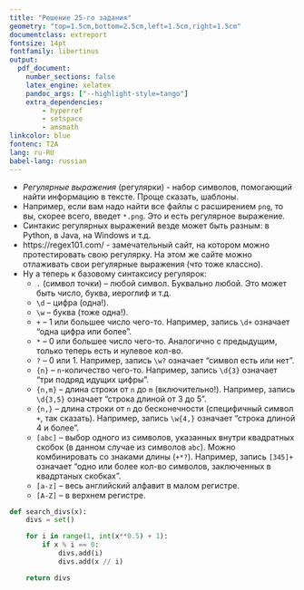```yaml
---
title: "Решение 25-го задания"
geometry: "top=1.5cm,bottom=2.5cm,left=1.5cm,right=1.5cm"
documentclass: extreport
fontsize: 14pt
fontfamily: libertinus
output:
  pdf_document:
    number_sections: false
    latex_engine: xelatex
    pandoc_args: ["--highlight-style=tango"]
    extra_dependencies:
        - hyperref
        - setspace
        - amsmath
linkcolor: blue
fontenc: T2A
lang: ru-RU
babel-lang: russian
---
```


\tableofcontents
\newpage

\chapter{База про регулярки}

- *Регулярные выражения* (регулярки) - набор символов, помогающий найти информацию в тексте. Проще сказать, шаблоны.
- Например, если вам надо найти все файлы с расширением `png`, то вы, скорее всего, введет `*.png`. Это и есть регулярное выражение.
- Синтакис регулярных выражений везде может быть разным: в Python, в Java, на Windows и т.д.
- https://regex101.com/ - замечательный сайт, на котором можно протестировать свою регулярку. На этом же сайте можно отлаживать свои регулярные выражения (что тоже классно).
- Ну а теперь к базовому синтаксису регулярок:
    - `.` (символ точки) -- любой символ. Буквально любой. Это может быть число, буква, иероглиф и т.д.
    - `\d` -- цифра (одна!).
    - `\w` -- буква (тоже одна!).
    - `+` -- 1 или большее число чего-то. Например, запись `\d+` означает "одна цифра или более".
    - `*` -- 0 или большее число чего-то. Аналогично с предыдущим, только теперь есть и нулевое кол-во.
    - `?` -- 0 или 1. Например, запись `\w?` означает "символ есть или нет".
    - `{n}` -- `n`-количество чего-то. Например, запись `\d{3}` означает "три подряд идущих цифры".
    - `{n,m}` -- длина строки от `n` до `m` (включительно!). Например, запись `\d{3,5}` означает "строка длиной от 3 до 5".
    - `{n,}` -- длина строки от `n` до бесконечности (специфичный символ `+`, так сказать). Например, запись `\w{4,}` означает "строка длиной 4 и более".
    - `[abc]` -- выбор одного из символов, указанных внутри квадратных скобок (в данном случае из символов `abc`). Можно комбинировать со знаками длины (`+*?`). Например, запись `[345]+` означает "одно или более кол-во символов, заключенных в квадртаных скобках".
    - `[a-z]` -- весь английский алфавит в малом регистре.
    - `[A-Z]` -- в верхнем регистре.

\chapter{Полезные функции}
\section{Поиск всех делителей}

```python
def search_divs(x):
    divs = set()

    for i in range(1, int(x**0.5) + 1):
        if x % i == 0:
            divs.add(i)
            divs.add(x // i)

    return divs
```
